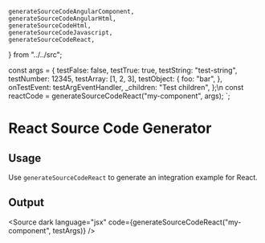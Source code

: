    generateSourceCodeAngularComponent,
    generateSourceCodeAngularHtml,
    generateSourceCodeHtml,
    generateSourceCodeJavascript,
    generateSourceCodeReact,
} from "../../src";

const args = {
    testFalse: false,
    testTrue: true,
    testString: "test-string",
    testNumber: 12345,
    testArray: [1, 2, 3],
    testObject: {
        foo: "bar",
    },
    onTestEvent: testArgEventHandler,
    _children: "Test children",
};\n
const reactCode = generateSourceCodeReact("my-component", args);
`;

<Meta title="Code Generators/React" />

# React Source Code Generator

## Usage

Use `generateSourceCodeReact` to generate an integration example for React.

<Source code={usageExample} />

## Output

<Source
    dark
    language="jsx"
    code={generateSourceCodeReact("my-component", testArgs)}
/>
